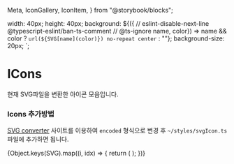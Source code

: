   Meta,
  IconGallery,
  IconItem,
} from "@storybook/blocks";

  width: 40px;
  height: 40px;
  background: ${({
    // eslint-disable-next-line @typescript-eslint/ban-ts-comment
    // @ts-ignore
  name, color}) =>
    name && color
      ? `url(${SVG[name](color)}) no-repeat center`
      : ""};
  background-size: 20px;
`;

<Meta title="Style/Icons" of={IconStories}/>

# ICons

현재 SVG파일을 변환한 아이콘 모음입니다.

### Icons 추가방법

[SVG converter](https://yoksel.github.io/url-encoder/) 사이트를 이용하여 `encoded` 형식으로 변경 후 `~/styles/svgIcon.ts` 파일에 추가하면 됩니다.

<IconGallery>
  {Object.keys(SVG).map((i, idx) => {
    return (
      <IconItem key={idx} name={i}>
        <ICon color="#25282b" />
      </IconItem>
    );
  })}
</IconGallery>

